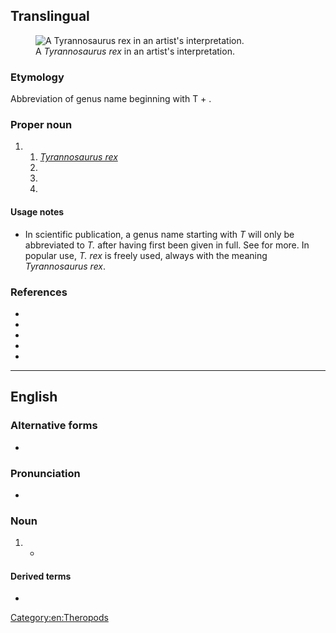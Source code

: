 {{also|T-Rex|T-rex|T. Rex}}
==Translingual==
[[File:Rjpalmer tyrannosaurusrex (white background).jpg|thumb|A ''Tyrannosaurus rex'' in an artist's interpretation.]]

===Etymology===
Abbreviation of genus name beginning with T + {{der|mul|la|rex||king}}.

===Proper noun===
{{taxoninfl|head=[[T.]] {{epinew|rex||la}}|i=1|g=m}}

# {{speciesabbrev|T|rex||la}}
## ''[[Tyrannosaurus rex]]''
## {{taxlink|Tachyoryctes rex|species|noshow=1}}
## {{taxlink|Tyrannasorus rex|species|noshow=1}}
## {{taxlink|Tyrannobdella rex|species|noshow=1}}

====Usage notes====
* In scientific publication, a genus name starting with ''T'' will only be abbreviated to ''T.'' after having first been given in full. See {{WSpepisearch|T._rex|T. rex}} for more. In popular use, ''T. rex'' is freely used, always with the meaning ''Tyrannosaurus rex''.

===References===
* {{pedia|i=1}}
* {{specieslite|i=1|Tyrannosaurus rex}}
* {{specieslite|i=1|Tachyoryctes}}
* {{specieslite|i=1|Tyrannasorus rex}}
* {{specieslite|i=1|Praobdellidae}}

----

==English==

===Alternative forms===
* {{alter|en|T. Rex|T-rex|T-Rex|T.-rex|T.-Rex||informal, nonstandard}}

===Pronunciation===
* {{IPA|en|/ˈtiː ɹɛks/}}

===Noun===
{{en-noun}}

# {{abbreviation of|en|Tyrannosaurus rex}}
#* {{quote-journal|en|date=2021-02-25|author=Cara Giaimo|title=The Outsized Influence of Teen T. Rex and Other Young Dinosaurs|journal={{w|The New York Times}}|url=https://www.nytimes.com/2021/02/25/science/tyrannosaurus-teenagers-dinosaurs.html|passage=Juvenile '''T. rexes''' were light and agile before they leveled up into the adults we’re more familiar with. (The physical discrepancies between younger and older '''T. rexes''' can be so vast that experts have argued over whether certain specimens are different species altogether, rather than different ages.)}}

====Derived terms====
* {{l|en|Rexy}}

[[Category:en:Theropods]]
